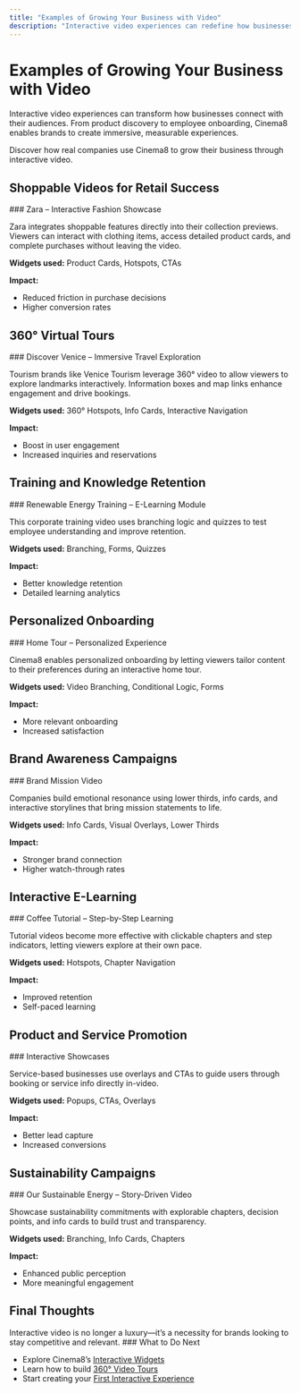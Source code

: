 ```yaml
---
title: "Examples of Growing Your Business with Video"
description: "Interactive video experiences can redefine how businesses engage with their audience, foster leads, and drive conversions. Whether through shoppable videos, 360° virtual tours, or personalized storytelling, Cinema8 empowers businesses to grow by providing innovative video solutions. Let’s dive into real-world examples of how companies leverage Cinema8's capabilities to achieve their goals."
---
```


# Examples of Growing Your Business with Video

Interactive video experiences can transform how businesses connect with their audiences. From product discovery to employee onboarding, Cinema8 enables brands to create immersive, measurable experiences.

<Callout type="info">
Discover how real companies use Cinema8 to grow their business through interactive video.
</Callout>

## Shoppable Videos for Retail Success

<Steps>
### Zara – Interactive Fashion Showcase

Zara integrates shoppable features directly into their collection previews. Viewers can interact with clothing items, access detailed product cards, and complete purchases without leaving the video.

**Widgets used:** Product Cards, Hotspots, CTAs

**Impact:**  
- Reduced friction in purchase decisions  
- Higher conversion rates

<Cinema8VideoPreview
  videoId="qOjynRJN"
  posterSrc="/videos/fashion-showcase.jpg"
  caption="Zara Shoppable Experience"
  useModal={true}
  maskType="wave"
/>
</Steps>

## 360° Virtual Tours

<Steps>
### Discover Venice – Immersive Travel Exploration

Tourism brands like Venice Tourism leverage 360° video to allow viewers to explore landmarks interactively. Information boxes and map links enhance engagement and drive bookings.

**Widgets used:** 360° Hotspots, Info Cards, Interactive Navigation

**Impact:**  
- Boost in user engagement  
- Increased inquiries and reservations

<Cinema8VideoPreview
  videoId="mJddVWJZ"
  posterSrc="/videos/venice-tour.jpg"
  caption="Explore Venice with 360°"
  useModal={true}
  maskType="wave"
/>
</Steps>

## Training and Knowledge Retention

<Steps>
### Renewable Energy Training – E-Learning Module

This corporate training video uses branching logic and quizzes to test employee understanding and improve retention.

**Widgets used:** Branching, Forms, Quizzes

**Impact:**  
- Better knowledge retention  
- Detailed learning analytics
</Steps>

## Personalized Onboarding

<Steps>
### Home Tour – Personalized Experience

Cinema8 enables personalized onboarding by letting viewers tailor content to their preferences during an interactive home tour.

**Widgets used:** Video Branching, Conditional Logic, Forms

**Impact:**  
- More relevant onboarding  
- Increased satisfaction

<Cinema8VideoPreview
  videoId="kXPqkgJv"
  posterSrc="/videos/home-tour.jpg"
  caption="Personalized Home Tour"
  useModal={true}
  maskType="wave"
/>
</Steps>

## Brand Awareness Campaigns

<Steps>
### Brand Mission Video

Companies build emotional resonance using lower thirds, info cards, and interactive storylines that bring mission statements to life.

**Widgets used:** Info Cards, Visual Overlays, Lower Thirds

**Impact:**  
- Stronger brand connection  
- Higher watch-through rates
</Steps>

## Interactive E-Learning

<Steps>
### Coffee Tutorial – Step-by-Step Learning

Tutorial videos become more effective with clickable chapters and step indicators, letting viewers explore at their own pace.

**Widgets used:** Hotspots, Chapter Navigation

**Impact:**  
- Improved retention  
- Self-paced learning
</Steps>

## Product and Service Promotion

<Steps>
### Interactive Showcases

Service-based businesses use overlays and CTAs to guide users through booking or service info directly in-video.

**Widgets used:** Popups, CTAs, Overlays

**Impact:**  
- Better lead capture  
- Increased conversions
</Steps>

## Sustainability Campaigns

<Steps>
### Our Sustainable Energy – Story-Driven Video

Showcase sustainability commitments with explorable chapters, decision points, and info cards to build trust and transparency.

**Widgets used:** Branching, Info Cards, Chapters

**Impact:**  
- Enhanced public perception  
- More meaningful engagement
</Steps>

## Final Thoughts

<Callout type="important">
Interactive video is no longer a luxury—it’s a necessity for brands looking to stay competitive and relevant.
</Callout>

<Steps>
### What to Do Next

- Explore Cinema8’s [Interactive Widgets](#)
- Learn how to build [360° Video Tours](#)
- Start creating your [First Interactive Experience](#)
</Steps>
